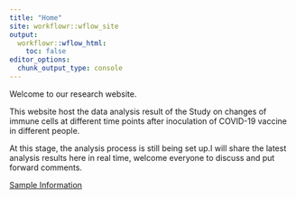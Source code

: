 ```yaml
---
title: "Home"
site: workflowr::wflow_site
output:
  workflowr::wflow_html:
    toc: false
editor_options:
  chunk_output_type: console
---
```


Welcome to our research website.

This website host the data analysis result of the Study on changes of immune cells at different time points after inoculation of COVID-19 vaccine in different people.

At this stage, the analysis process is still being set up.I will share the latest analysis results here in real time, welcome everyone to discuss and put forward comments.

[Sample Information](Upstream_analysis.html) 